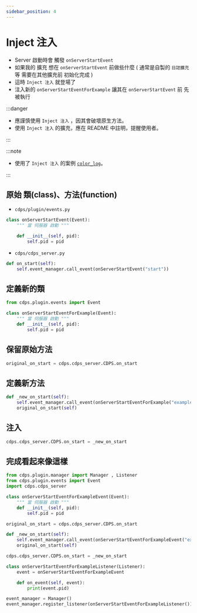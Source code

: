 ```yaml
---
sidebar_position: 4
---
```


# Inject 注入

- Server 啟動時會 觸發 `onServerStartEvent`
- 如果我的 擴充 想在 `onServerStartEvent` 前做些什麼 ( 通常是自製的 `日誌擴充` 等 需要在其他擴充前 初始化完成 )
- 這時 `Inject 注入` 就登場了
- 注入新的 `onServerStartEventForExample` 讓其在 `onServerStartEvent` 前 先被執行

:::danger

- 應謹慎使用 `Inject 注入` ，因其會破壞原生方法。
- 使用 `Inject 注入` 的擴充，應在 README 中註明，提醒使用者。

:::

:::note

- 使用了 `Inject 注入` 的案例 [`color_log`](https://github.com/ExpTechTW/CDPS-color_log)。

:::

## 原始 類(class)、方法(function)

- `cdps/plugin/events.py`

```py
class onServerStartEvent(Event):
    """ 當 伺服器 啟動 """

    def __init__(self, pid):
        self.pid = pid
```

- `cdps/cdps_server.py`

```py
def on_start(self):
    self.event_manager.call_event(onServerStartEvent("start"))
```

## 定義新的類

```py
from cdps.plugin.events import Event

class onServerStartEventForExample(Event):
    """ 當 伺服器 啟動 """
    def __init__(self, pid):
        self.pid = pid
```

## 保留原始方法

```py
original_on_start = cdps.cdps_server.CDPS.on_start
```

## 定義新方法

```py
def _new_on_start(self):
    self.event_manager.call_event(onServerStartEventForExample("example")) # 多了這行
    original_on_start(self)                                                # 呼叫原始方法
```

## 注入

```py
cdps.cdps_server.CDPS.on_start = _new_on_start
```

## 完成看起來像這樣

```py
from cdps.plugin.manager import Manager , Listener
from cdps.plugin.events import Event
import cdps.cdps_server

class onServerStartEventForExampleEvent(Event):
    """ 當 伺服器 啟動 """
    def __init__(self, pid):
        self.pid = pid

original_on_start = cdps.cdps_server.CDPS.on_start

def _new_on_start(self):
    self.event_manager.call_event(onServerStartEventForExampleEvent("example"))
    original_on_start(self)

cdps.cdps_server.CDPS.on_start = _new_on_start

class onServerStartEventForExampleListener(Listener):
    event = onServerStartEventForExampleEvent

    def on_event(self, event):
        print(event.pid)

event_manager = Manager()
event_manager.register_listener(onServerStartEventForExampleListener())    # 別忘了監聽事件
```

